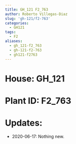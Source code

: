 ```yaml
---
title: GH_121 F2_763
author: Roberto Villegas-Diaz
slug: 'gh-121/f2-763'
categories:
  - GH121
tags:
  - F2
aliases:
  - gh_121-f2_763
  - gh-121-f2-763
  - gh121-f2763
---
```


# **House**: GH_121
# **Plant ID**: F2_763
# **Updates**: 
 - 2020-06-17: Nothing new.
